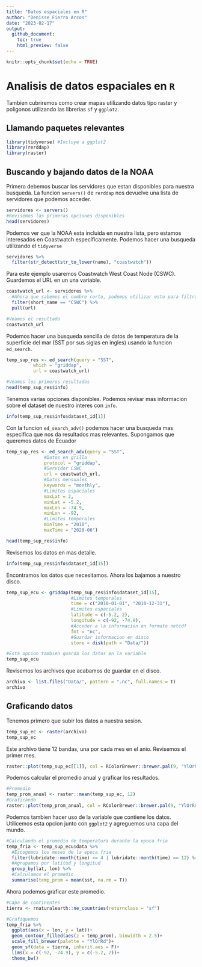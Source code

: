 ```yaml
---
title: "Datos espaciales en R"
author: "Denisse Fierro Arcos"
date: "2023-02-17"
output: 
  github_document:
    toc: true
    html_preview: false
---
```


```r
knitr::opts_chunk$set(echo = TRUE)
```

# Analisis de datos espaciales en `R`


Tambien cubriremos como crear mapas utilizando datos tipo raster y poligonos utilizando las librerias `sf` y `ggplot2`.


## Llamando paquetes relevantes
```r
library(tidyverse) #Incluye a ggplot2
library(rerddap)
library(raster)
```

## Buscando y bajando datos de la NOAA
Primero debemos buscar los servidores que estan disponibles para nuestra busqueda. La funcion `servers()` de `rerddap` nos devuelve una lista de servidores que podemos acceder.

```r
servidores <- servers()
#Revisemos las primeras opciones disponibles
head(servidores)
```
Podemos ver que la NOAA esta incluida en nuestra lista, pero estamos interesados en Coastwatch especificamente. Podemos hacer una busqueda utilizando el `tidyverse` 

```r
servidores %>%
  filter(str_detect(str_to_lower(name), "coastwatch"))
```

Para este ejemplo usaremos Coastwatch West Coast Node (CSWC). Guardemos el URL en un una variable.

```r
coastwatch_url <- servidores %>% 
  #Ahora que sabemos el nombre corto, podemos utilizar esto para filtrar los servidores
  filter(short_name == "CSWC") %>% 
  pull(url)

#Veamos el resultado
coastwatch_url
```

Podemos hacer una busqueda sencilla de datos de temperatura de la superficie del mar (SST por sus siglas en ingles) usando la funcion `ed_search`.

```r
temp_sup_res <- ed_search(query = "SST", 
          which = "griddap",
          url = coastwatch_url)

#Veamos los primeros resultados
head(temp_sup_res$info)
```
Tenemos varias opciones disponibles. Podemos revisar mas informacion sobre el dataset de nuestro interes con `info`.
```r
info(temp_sup_res$info$dataset_id[1])
```

Con la funcion `ed_search_adv()` podemos hacer una busqueda mas especifica que nos da resultados mas relevantes. Supongamos que queremos datos de Ecuador
```r
temp_sup_res <- ed_search_adv(query = "SST",
              #Datos en grilla
              protocol = "griddap",
              #Servidor CSWC
              url = coastwatch_url,
              #Datos mensuales
              keywords = "monthly",
              #Limites espaciales
              maxLat = 2,
              minLat = -5.2,
              maxLon = -74.9,
              minLon = -92,
              #Limites temporales
              minTime = "2010",
              maxTime = "2020-06")

head(temp_sup_res$info)
```
Revisemos los datos en mas detalle.
```r
info(temp_sup_res$info$dataset_id[15])
```

Encontramos los datos que necesitamos. Ahora los bajamos a nuestro disco.
```r
temp_sup_ecu <- griddap(temp_sup_res$info$dataset_id[15],
                        #Limites temporales
                        time = c("2010-01-01", "2010-12-31"),
                        #Limites espaciales
                        latitude = c(-5.2, 2),
                        longitude = c(-92, -74.9),
                        #Acceder a la informacion en formato netcdf
                        fmt = "nc",
                        #Guardar informacion en disco
                        store = disk(path = "Data/"))

#Esta opcion tambien guarda los datos en la variable
temp_sup_ecu
```

Revisemos los archivos que acabamos de guardar en el disco.
```r
archivo <- list.files("Data/", pattern = ".nc", full.names = T)
archivo
```

## Graficando datos
Tenemos primero que subir los datos a nuestra sesion.

```r
temp_sup_ec <- raster(archivo)
temp_sup_ec
```

Este archivo tiene 12 bandas, una por cada mes en el anio. Revisemos el primer mes.

```r
raster::plot(temp_sup_ec[[1]], col = RColorBrewer::brewer.pal(9, "YlOrRd"))
```
Podemos calcular el promedio anual y graficar los resultados.
```r
#Promedio
temp_prom_anual <- raster::mean(temp_sup_ec, 12)
#Graficando
raster::plot(temp_prom_anual, col = RColorBrewer::brewer.pal(9, "YlOrRd"))
```
Podemos tambien hacer uso de la variable que contiene los datos. Utilicemos esta opcion junto con `ggplot2` y agreguemos una capa del mundo.

```r
#Calculando el promedio de temperatura durante la epoca fria
temp_fria <- temp_sup_ecu$data %>% 
  #Escogemos los meses de la epoca fria
  filter(lubridate::month(time) <= 4 | lubridate::month(time) == 12) %>% 
  #Agrupamos por latitud y longitud
  group_by(lat, lon) %>% 
  #Calculamos el promedio
  summarise(temp_prom = mean(sst, na.rm = T))
```

Ahora podemos graficar este promedio.

```r
#Capa de continentes
tierra <- rnaturalearth::ne_countries(returnclass = "sf")

#Grafiquemos
temp_fria %>% 
  ggplot(aes(x = lon, y = lat))+
  geom_contour_filled(aes(z = temp_prom), binwidth = 2.5)+
  scale_fill_brewer(palette = "YlOrRd")+
  geom_sf(data = tierra, inherit.aes = F)+
  lims(x = c(-92, -74.9), y = c(-5.2, 2))+
  theme_bw()
```

